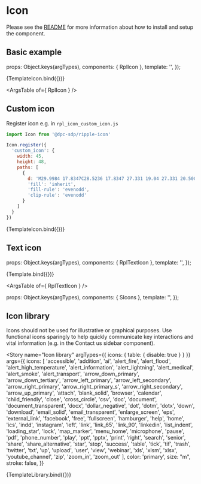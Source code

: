 
<Meta title="Atoms/Icon" />

# Icon
Please see the [README](https://github.com/dpc-sdp/ripple/blob/master/packages/components/Atoms/Icon/README.md) for more information about how to install and setup the component.

## Basic example

<Description of={RplIcon} />

  props: Object.keys(argTypes),
  components: { RplIcon },
  template: '<rpl-icon :symbol="symbol" :color="color" :size="size" />',
});

<Canvas>
  <Story
    name="Icon"
    args={{
      symbol: 'home',
      color: 'primary',
      size: "xl",
    }}
  >
    {TemplateIcon.bind({})}
  </Story>
</Canvas>

<ArgsTable of={ RplIcon } />

## Custom icon
Register icon e.g. in `rpl_icon_custom_icon.js`

```js
import Icon from '@dpc-sdp/ripple-icon'

Icon.register({
  'custom_icon': {
    width: 45,
    height: 48,
    paths: [
      {
        d: 'M29.9984 17.8347C28.5236 17.8347 27.331 19.04 27.331 20.5007C27.331 21.9614 28.5236 23.1668 29.9984 23.1668C30.9635 23.1668 31.8147 22.6416 32.2821 21.8622L33.9179 22.8424L44.5091 0H0L7.04343 15.1928H10.3272L13.0225 21.0054L15.7166 15.1928H19.0077L14.0772 25.828H11.9739L22.2539 48L32.7713 25.3161C31.9552 25.7881 31.0083 26.0591 29.9984 26.0591C26.82 26.0591 24.2954 23.663 24.2954 20.5007C24.2954 17.3385 26.82 14.9423 29.9984 14.9423C32.0278 14.9423 33.8005 16.0339 34.7655 17.6507L32.2821 19.1392C31.8147 18.3744 30.9635 17.8347 29.9984 17.8347ZM19.9025 25.828H22.9417V15.1928H19.9025V25.828Z',
        'fill': 'inherit',
        'fill-rule': 'evenodd',
        'clip-rule': 'evenodd'
      }
    ]
  }
})
```

<Canvas>
  <Story
    name="Custom icon"
    args={{
      symbol: 'custom_icon',
      color: 'black',
      size: "m",
    }}
  >
    {TemplateIcon.bind({})}
  </Story>
</Canvas>

## Text icon

  props: Object.keys(argTypes),
  components: { RplTextIcon },
  template: '<rpl-text-icon :symbol="symbol" :color="color" :size="size" :text="text" :placement="placement" />',
});

<Canvas>
  <Story
    name="Text icon"
    args={{
      symbol: 'search',
      color: 'primary',
      size: "m",
      text: 'Search',
      placement: 'after'
    }}
  >
    {Template.bind({})}
  </Story>
</Canvas>

<ArgsTable of={ RplTextIcon } />

  props: Object.keys(argTypes),
  components: { SIcons },
  template: '<s-icons :icons="icons" :color="color" :size="size" :stroke="stroke" />',
});

## Icon library

Icons should not be used for illustrative or graphical purposes. Use functional icons sparingly to help quickly communicate key interactions and vital information (e.g. in the Contact us sidebar component).

<Story
  name="Icon library"
  argTypes={{
    icons: { table: { disable: true } }
  }}
  args={{
    icons: [
      'accessible',
      'addition',
      'ai',
      'alert_fire',
      'alert_flood',
      'alert_high_temperature',
      'alert_information',
      'alert_lightning',
      'alert_medical',
      'alert_smoke',
      'alert_transport',
      'arrow_down_primary',
      'arrow_down_tertiary',
      'arrow_left_primary',
      'arrow_left_secondary',
      'arrow_right_primary',
      'arrow_right_primary_s',
      'arrow_right_secondary',
      'arrow_up_primary',
      'attach',
      'blank_solid',
      'browser',
      'calendar',
      'child_friendly',
      'close',
      'cross_circle',
      'csv',
      'doc',
      'document',
      'document_transparent',
      'docx',
      'dollar_negative',
      'dot',
      'dotm',
      'dotx',
      'down',
      'download',
      'email_solid',
      'email_transparent',
      'enlarge_screen',
      'eps',
      'external_link',
      'facebook',
      'free',
      'fullscreen',
      'hamburger',
      'help',
      'home',
      'ics',
      'indd',
      'instagram',
      'left',
      'link',
      'link_65',
      'link_90',
      'linkedin',
      'list_indent',
      'loading_star',
      'lock',
      'map_marker',
      'menu_home',
      'microphone',
      'pause',
      'pdf',
      'phone_number',
      'play',
      'ppt',
      'pptx',
      'print',
      'right',
      'search',
      'senior',
      'share',
      'share_alternative',
      'star',
      'stop',
      'success',
      'table',
      'tick',
      'tif',
      'trash',
      'twitter',
      'txt',
      'up',
      'upload',
      'user',
      'view',
      'webinar',
      'xls',
      'xlsm',
      'xlsx',
      'youtube_channel',
      'zip',
      'zoom_in',
      'zoom_out'
    ],
    color: 'primary',
    size: "m",
    stroke: false,
  }}
>
  {TemplateLibrary.bind({})}
</Story>
